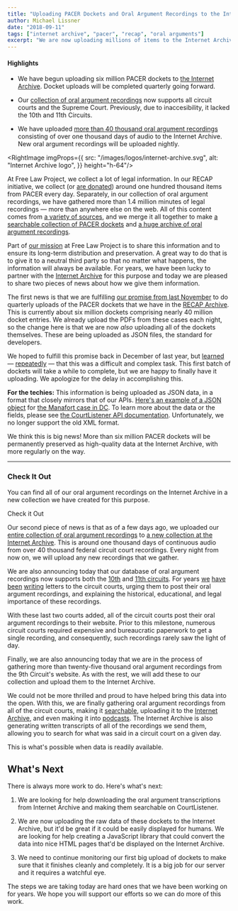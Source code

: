 ```yaml
---
title: "Uploading PACER Dockets and Oral Argument Recordings to the Internet Archive "
author: Michael Lissner
date: "2018-09-11"
tags: ["internet archive", "pacer", "recap", "oral arguments"]
excerpt: "We are now uploading millions of items to the Internet Archive for permanent preservation."
---
```



<div className="well">
<h4>Highlights</h4>
<ul>
  <li><p>We have begun uploading six million PACER dockets to <a href="https://archive.org/details/usfederalcourts" target="_blank">the Internet Archive</a>. Docket uploads will be completed quarterly going forward.</p></li>
 
  <li><p>Our <a href="https://www.courtlistener.com/audio/" target="_blank">collection of oral argument recordings</a> now supports all circuit courts and the Supreme Court. Previously, due to inaccesibility, it lacked the 10th and 11th Circuits.</p></li>
 
  <li><p>We have uploaded <a href="https://archive.org/details/uscourtsoralarguments" target="_blank">more than 40 thousand oral argument recordings</a> consisting of over one thousand days of audio to the Internet Archive. New oral argument recordings will be uploaded nightly.</p></li>
</ul>
</div>

<RightImage imgProps={{
  src: "/images/logos/internet-archive.svg",
  alt: "Internet Archive logo",
}} height="h-64"/>

At Free Law Project, we collect a lot of legal information. In our RECAP initiative, we collect (or [are donated][recap]) around one hundred thousand items from PACER every day. Separately, in our collection of oral argument recordings, we have gathered more than 1.4 million minutes of legal recordings — more than anywhere else on the web. All of this content comes from [a variety of sources][coverage], and we merge it all together to make [a searchable collection of PACER dockets][recap-archive] and [a huge archive of oral argument recordings][oa].

Part of [our mission][mission] at Free Law Project is to share this information and to ensure its long-term distribution and preservation. A great way to do that is to give it to a neutral third party so that no matter what happens, the information will always be available. For years, we have been lucky to partner with the [Internet Archive][ia] for this purpose and today we are pleased to share two pieces of news about how we give them information.

The first news is that we are fulfilling [our promise from last November][promise] to do quarterly uploads of the PACER dockets that we have in the [RECAP Archive][recap-archive]. This is currently about six million dockets comprising nearly 40 million docket entries. We already upload the PDFs from these cases each night, so the change here is that we are now *also* uploading all of the dockets themselves. These are being uploaded as JSON files, the standard for developers.

We hoped to fulfill this promise back in December of last year, but [learned][gh1] — [repeatedly][gh2] — that this was a difficult and complex task. This first batch of dockets will take a while to complete, but we are happy to finally have it uploading. We apologize for the delay in accomplishing this.

<AlertBox>
<p><strong>For the techies:</strong> This information is being uploaded as JSON data, in a format that closely mirrors that of our APIs. <a href="https://archive.org/download/gov.uscourts.dcd.190597/gov.uscourts.dcd.190597.docket.json">Here's an example of a JSON object</a> for <a href="https://www.courtlistener.com/docket/6183591/united-states-v-manafort/">the Manafort case in DC</a>. To learn more about the data or the fields, please see <a href="https://www.courtlistener.com/api/rest-info/">the CourtListener API documentation</a>. Unfortunately, we no longer support the old XML format.</p>
</AlertBox>

We think this is big news! More than six million PACER dockets will be permanently preserved as high-quality data at the Internet Archive, with more regularly on the way.

---

<RightInfoBox>
  <h3 className={"mt-0"}>Check It Out</h3>
  <p>You can find all of our oral argument recordings on the Internet Archive in a new collection we have created for this purpose.</p>
  <WideWhiteButton href="https://archive.org/details/uscourtsoralarguments">Check it Out</WideWhiteButton>
</RightInfoBox>

Our second piece of news is that as of a few days ago, we uploaded our [entire collection of oral argument recordings][oa] to [a new collection at the Internet Archive][archive-oa]. This is around one thousand days of continuous audio from over 40 thousand federal circuit court recordings. Every night from now on, we will upload any new recordings that we gather.

We are also announcing today that our database of oral argument recordings now supports both the [10th][ca10] and [11th circuits][ca11]. For years [we][letter1] [have][letter2] [been][letter3] [writing][letter4] letters to the circuit courts, urging them to post their oral argument recordings, and explaining the historical, educational, and legal importance of these recordings. 

With these last two courts added, all of the circuit courts post their oral argument recordings to their website. Prior to this milestone, numerous circuit courts required expensive and bureaucratic paperwork to get a single recording, and consequently, such recordings rarely saw the light of day.

Finally, we are also announcing today that we are in the process of gathering more than twenty-five thousand oral argument recordings from the 9th Circuit's website. As with the rest, we will add these to our collection and upload them to the Internet Archive.

We could not be more thrilled and proud to have helped bring this data into the open. With this, we are finally gathering oral argument recordings from all of the circuit courts, making it [searchable][oa], uploading it to the [Internet Archive][archive-oa], and even making it into [podcasts][podcasts]. The Internet Archive is also generating written transcripts of all of the recordings we send them, allowing you to search for what was said in a circuit court on a given day. 

This is what's possible when data is readily available. 


## What's Next

There is always more work to do. Here's what's next:

1. We are looking for help downloading the oral argument transcriptions from Internet Archive and making them searchable on CourtListener.

1. We are now uploading the raw data of these dockets to the Internet Archive, but it'd be great if it could be easily displayed for humans. We are looking for help creating a JavaScript library that could convert the data into nice HTML pages that'd be displayed on the Internet Archive.

1. We need to continue monitoring our first big upload of dockets to make sure that it finishes cleanly and completely. It is a big job for our server and it requires a watchful eye.

The steps we are taking today are hard ones that we have been working on for years. We hope you will support our efforts so we can do more of this work.


[ia]: https://archive.org
[archive-oa]: https://archive.org/details/uscourtsoralarguments

[c]: /contact/
[letter1]: /pdf/letters/Free%20Law%20Project%20Letter%20to%20CA2%20re%20Oral%20Argument%20Publication.pdf
[letter2]: /pdf/letters/letter-to-ca11-re-oral-arguments.pdf
[letter3]: /pdf/letters/letter-to-ca11-re-oral-arguments-rule-changes.pdf
[letter4]: /pdf/letters/letter-to-tim-tymkovich-re-oral-argument-recordings-at-ca10.pdf
[mission]: /about/

[promise]: /2017/11/13/new-recap/

[recap]: /recap/

[api]: https://www.courtlistener.com/help/api/
[ca10]: https://www.courtlistener.com/?type=oa&order_by=score+desc&court=ca10
[ca11]: https://www.courtlistener.com/?type=oa&order_by=score+desc&court=ca11
[coverage]: https://www.courtlistener.com/coverage/
[oa]: https://www.courtlistener.com/audio/
[podcasts]: https://www.courtlistener.com/podcasts/
[recap-archive]: https://www.courtlistener.com/recap/

[gh1]: https://github.com/freelawproject/courtlistener/issues/783#issue-284855210
[gh2]: https://github.com/freelawproject/courtlistener/issues/783#issuecomment-410094127
